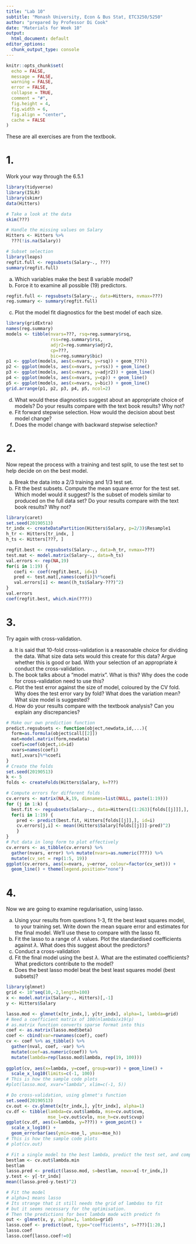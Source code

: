 ```yaml
---
title: "Lab 10"
subtitle: "Monash University, Econ & Bus Stat, ETC3250/5250"
author: "prepared by Professor Di Cook"
date: "Materials for Week 10"
output:
  html_document: default
editor_options: 
  chunk_output_type: console
---
```


```r
knitr::opts_chunk$set(
  echo = FALSE,
  message = FALSE,
  warning = FALSE,
  error = FALSE, 
  collapse = TRUE,
  comment = "#",
  fig.height = 4,
  fig.width = 6,
  fig.align = "center",
  cache = FALSE
)
```


These are all exercises are from the textbook.

# 1. 

Work your way through the 6.5.1

```r
library(tidyverse)
library(ISLR)
library(skimr)
data(Hitters)

# Take a look at the data
skim(???)

# Handle the missing values on Salary
Hitters <- Hitters %>%
  ???(!is.na(Salary))

# Subset selection
library(leaps)
regfit.full <- regsubsets(Salary~., ???)
summary(regfit.full)
```

a. Which variables make the best 8 variable model?
b. Force it to examine all possible (19) predictors. 

```r
regfit.full <- regsubsets(Salary~., data=Hitters, nvmax=???)
reg.summary <- summary(regfit.full)
```

c. Plot the model fit diagnostics for the best model of each size.

```r
library(gridExtra)
names(reg.summary)
models <- tibble(nvars=???, rsq=reg.summary$rsq, 
                 rss=reg.summary$rss, 
                 adjr2=reg.summary$adjr2, 
                 cp=???, 
                 bic=reg.summary$bic)
p1 <- ggplot(models, aes(x=nvars, y=rsq)) + geom_???()
p2 <- ggplot(models, aes(x=nvars, y=rss)) + geom_line()
p3 <- ggplot(models, aes(x=nvars, y=adjr2)) + geom_line()
p4 <- ggplot(models, aes(x=nvars, y=cp)) + geom_line()
p5 <- ggplot(models, aes(x=nvars, y=bic)) + geom_line()
grid.arrange(p1, p2, p3, p4, p5, ncol=2)
```

d. What would these diagnostics suggest about an appropriate choice of models? Do your results compare with the text book results? Why not?
e. Fit forward stepwise selection. How would the decision about best model change?  
f. Does the model change with backward stepwise selection?

# 2. 

Now repeat the process with a training and test split, to use the test set to help decide on on the best model.

a. Break the data into a 2/3 training and 1/3 test set. 
b. Fit the best subsets. Compute the mean square error for the test set. Which model would it suggest? Is the subset of models similar to produced on the full data set? Do your results compare with the text book results? Why not?

```r
library(caret)
set.seed(20190513)
tr_indx <- createDataPartition(Hitters$Salary, p=2/3)$Resample1
h_tr <- Hitters[tr_indx, ]
h_ts <- Hitters[???, ]

regfit.best <- regsubsets(Salary~., data=h_tr, nvmax=???)
test.mat <- model.matrix(Salary~., data=h_ts)
val.errors <- rep(NA,19)
for(i in 1:19) {
   coefi <- coef(regfit.best, id=i)
   pred <- test.mat[,names(coefi)]%*%coefi
   val.errors[i] <- mean((h_ts$Salary-???)^2)
}
val.errors
coef(regfit.best, which.min(???))
```

# 3. 

Try again with cross-validation. 

a. It is said that 10-fold cross-validation is a reasonable choice for dividing the data. What size data sets would this create for this data? Argue whether this is good or bad. With your selection of an appropriate $k$ conduct the cross-validation. 
b. The book talks about a "model matrix". What is this? Why does the code for cross-validation need to use this?
b. Plot the test error against the size of model, coloured by the CV fold. Why does the test error vary by fold? What does the variation mean? What size model is suggested? 
c. How do your results compare with the textbook analysis? Can you explain any discrepancies?

```r
# Make our own prediction function
predict.regsubsets <- function(object,newdata,id,...){
  form=as.formula(object$call[[2]])
  mat=model.matrix(form,newdata)
  coefi=coef(object,id=id)
  xvars=names(coefi)
  mat[,xvars]%*%coefi
}
# Create the folds
set.seed(20190513)
k <- 5
folds <- createFolds(Hitters$Salary, k=???)

# Compute errors for different folds
cv.errors <- matrix(NA,k,19, dimnames=list(NULL, paste(1:19)))
for (j in 1:k) {
  best.fit <- regsubsets(Salary~., data=Hitters[(1:263)[folds[[j]]],], nvmax=???)
  for(i in 1:19) {
    pred <- predict(best.fit, Hitters[folds[[j]],], id=i)
    cv.errors[j,i] <- mean((Hitters$Salary[folds[[j]]]-pred)^2)
    }
}
# Put data in long form to plot effectively
cv.errors <- as_tibble(cv.errors) %>%
  gather(nvars, error) %>% mutate(nvars=as.numeric(???)) %>%
  mutate(cv_set = rep(1:5, 19))
ggplot(cv.errors, aes(x=nvars, y=error, colour=factor(cv_set))) +
  geom_line() + theme(legend.position="none")
```

# 4. 

Now we are going to examine regularisation, using lasso.

a. Using your results from questions 1-3, fit the best least squares model, to your training set. Write down the mean square error and estimates for the final model. We'll use these to compare with the lasso fit.
b. Fit the lasso to a range of $\lambda$ values. Plot the standardised coefficients against $\lambda$. What does this suggest about the predictors?
c. Conduct a cross-validation 
d. Fit the final model using the best $\lambda$. What are the estimated coefficients? What predictors contribute to the model?
e. Does the best lasso model beat the best least squares model (best subsets)? 
```r
library(glmnet)
grid <- 10^seq(10,-2,length=100)
x <- model.matrix(Salary~., Hitters)[,-1]
y <- Hitters$Salary

lasso.mod <- glmnet(x[tr_indx,], y[tr_indx], alpha=1, lambda=grid)
# Need a coefficient matrix of 100(nlambda)x19(p)
# as.matrix function converts sparse format into this
coef <- as.matrix(lasso.mod$beta) 
coef <- cbind(var=rownames(coef), coef)
cv <- coef %>% as_tibble() %>%
  gather(nval, coef, -var) %>%
  mutate(coef=as.numeric(coef)) %>%
  mutate(lambda=rep(lasso.mod$lambda, rep(19, 100)))
  
ggplot(cv, aes(x=lambda, y=coef, group=var)) + geom_line() +
  scale_x_log10(limits=c(-1, 100))
# This is how the sample code plots
#plot(lasso.mod, xvar="lambda", xlim=c(-1, 5))

# Do cross-validation, using glmnet's function
set.seed(20190513)
cv.out <- cv.glmnet(x[tr_indx,], y[tr_indx], alpha=1)
cv.df <- tibble(lambda=cv.out$lambda, mse=cv.out$cvm,
                mse_l=cv.out$cvlo, mse_h=cv.out$cvup)
ggplot(cv.df, aes(x=lambda, y=???)) + geom_point() +
  scale_x_log10() +
  geom_errorbar(aes(ymin=mse_l, ymax=mse_h))
# This is how the sample code plots
# plot(cv.out)

# Fit a single model to the best lambda, predict the test set, and compute mse
bestlam <- cv.out$lambda.min
bestlam
lasso.pred <- predict(lasso.mod, s=bestlam, newx=x[-tr_indx,])
y.test <- y[-tr_indx]
mean((lasso.pred-y.test)^2)

# Fit the model
# alpha=1 means lasso
# Its strange that it still needs the grid of lambdas to fit
# but it seems necessary for the optimisation.
# Then the predictions for bext lambda made with predict fn
out <- glmnet(x, y, alpha=1, lambda=grid)
lasso.coef <- predict(out, type="coefficients", s=???)[1:20,]
lasso.coef
lasso.coef[lasso.coef!=0]
```